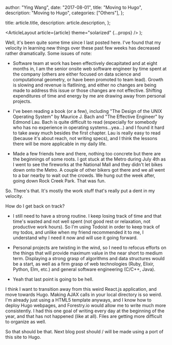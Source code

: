 
  author: "Ying Wang",
  date: "2017-08-01",
  title: "Moving to Hugo",
  description: "Moving to Hugo",
  categories: ["Others"],
};

  title: article.title,
  description: article.description,
};

  <ArticleLayout article={article} theme="solarized" {...props} />
);

Well, it's been quite some time since I last posted here. I've found that my velocity in learning new things over these past few weeks has decreased rather dramatically. Some issues of note:

- Software team at work has been effectively decapitated and at eight months in, I am the senior onsite web software engineer by time spent at the company (others are either focused on data science and computational geometry, or have been promoted to team lead). Growth is slowing and revenue is flatlining, and either no changes are being made to address this issue or those changes are not effective. Shifting expenditures of time and energy by me are drawing away from personal projects.

- I've been reading a book (or a few), including "The Design of the UNIX Operating System" by Maurice J. Bach and "The Effective Engineer" by Edmond Lau. Bach is quite difficult to read (especially for somebody who has no experience in operating systems...yea...) and I found it hard to take away much besides the first chapter. Lau is really easy to read (because it's about reach, not writing specs), and I think the lessons there will be more applicable in my daily life.

- Made a few friends here and there, nothing too concrete but there are the beginnings of some roots. I got stuck at the Metro during July 4th as I went to see the fireworks at the National Mall and they didn't let bikes down onto the Metro. A couple of other bikers got there and we all went to a bar nearby to wait out the crowds. We hung out the week after, going down Rock Creek Park. That was fun.

So. There's that. It's mostly the work stuff that's really put a dent in my velocity.

How do I get back on track?

- I still need to have a strong routine. I keep losing track of time and that time's wasted and not well spent (not good rest or relaxation, not productive work hours). So I'm using Todoist in order to keep track of my todos, and unlike when my friend recommended it to me, I understand why I need it now and will use it going forward.

- Personal projects are twisting in the wind, so I need to refocus efforts on the things that will provide maximum value in the near short to medium term. Displaying a strong grasp of algorithms and data structures would be a start, as well as a firm grasp of web technologies (Ruby, Elixir, Python, Elm, etc.) and general software engineering (C/C++, Java).

- Yeah that last point is going to be hell.

I think I want to transition away from this weird React.js application, and move towards Hugo. Making AJAX calls in your local directory is so weird. I'm already just using a HTML5 template anyways, and I know how to deploy Hugo webpages, and Forestry.io would allow me to write much more consistently. I had this one goal of writing every day at the beginning of the year, and that has not happened (like at all). Files are getting more difficult to organize as well.

So that should be that. Next blog post should / will be made using a port of this site to Hugo.
